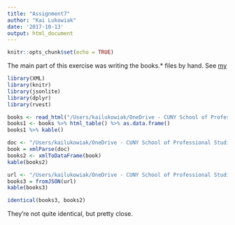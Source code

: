```yaml
---
title: "Assignment7"
author: "Kai Lukowiak"
date: '2017-10-13'
output: html_document
---
```


```r
knitr::opts_chunk$set(echo = TRUE)
```

The main part of this exercise was writing the books.* files by hand. See [my]()


```r
library(XML)
library(knitr)
library(jsonlite)
library(dplyr)
library(rvest)

```


```r
books <- read_html("/Users/kailukowiak/OneDrive - CUNY School of Professional Studies/DATA 607 Repository/Assigments/Week_7/books.html")
books1 <- books %>% html_table() %>% as.data.frame() 
books1 %>% kable()
```

```r

doc <- "/Users/kailukowiak/OneDrive - CUNY School of Professional Studies/DATA 607 Repository/Assigments/Week_7/books.xml"
book = xmlParse(doc)
books2 <- xmlToDataFrame(book)
kable(books2)

```




```r
url <- "/Users/kailukowiak/OneDrive - CUNY School of Professional Studies/DATA 607 Repository/Assigments/Week_7/books.json"
books3 = fromJSON(url)
kable(books3)
```

```r
identical(books3, books2)
```
They're not quite identical, but pretty close.
